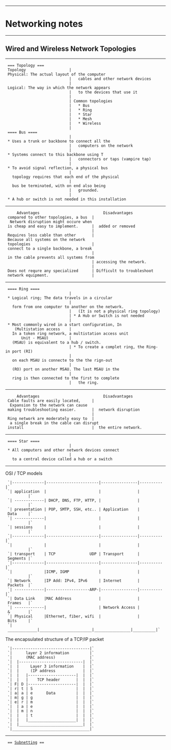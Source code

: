 --------------------------------------------------------------------------------
= Networking notes =
--------------------------------------------------------------------------------
== Wired and Wireless Network Topologies ==
--------------------------------------------------------------------------------
  === Topology ===
  Topology                   | Physical: The actual layout of the computer 
                             |   cables and other network devices
                             | Logical: The way in which the network appears 
                             |   to the devices that use it
                             |
                             | Common topologies 
                             |   * Bus
                             |   * Ring
                             |   * Star
                             |   * Mesh
                             |   * Wireless
                             |
  ==== Bus ====
                             | * Uses a trunk or backbone to connect all the 
                             |   computers on the network
                             | * Systems connect to this backbone using T 
                             |   connectors or taps (vampire tap)
                             | * To avoid signal reflection, a physical bus 
                             |   topology requires that each end of the physical
                             |   bus be terminated, with on end also being 
                             |   grounded.
                             | * A hub or switch is not needed in this installation
--------------------------------------------------------------------------------
      Advantages                            Disadvantages
  compared to other topologies, a bus  |  Network disruption might occure when
  is cheap and easy to implement.      |  added or removed
                                       |
  Requires less cable than other       | Because all systems on the network 
  topologies                           | connect to a single backbone, a break 
                                       | in the cable prevents all systems from
                                       | accessing the network.
                                       |
  Does not requre any specialized      | Difficult to troubleshoot
  network equipment.                   |
--------------------------------------------------------------------------------
  ==== Ring ====
                             | * Logical ring; The data travels in a circular 
                             |   form from one computer to another on the network.
                             |   (It is not a physical ring topology)
                             | * A Hub or Switch is not needed
                             | * Most commonly wired in a start configuration, In
     (Multistation access    |   In a token ring network, a multistation access unit
        Unit - MSAU)         |   (MSAU) is equivalent to a hub / switch.
                             | * To create a complet ring, the Ring-in port (RI)
                             |   on each MSAU is connecte to the the rign-out 
                             |   (RO) port on another MSAU. The last MSAU in the
                             |   ring is then connected to the first to complete
                             |   the ring.
--------------------------------------------------------------------------------
      Advantages                            Disadvantages
  Cable faults are easily located,     |  Expansion to the network can cause
  making troubleshooting easier.       |  network disruption
                                       |
  Ring network are moderately easy to  |  a single break in the cable can disrupt
  install                              |  the entire network.
--------------------------------------------------------------------------------
  ==== Star ====
                             | * All computers and other network devices connect
                             |   to a central device called a hub or a switch
--------------------------------------------------------------------------------
OSI / TCP models

  `|--------------|-----------------------|----------------|----------|`
  `| application  |                       |                |          |`
  `| -------------| DHCP, DNS, FTP, HTTP, |                |          |`
  `| presentation | POP, SMTP, SSH, etc.. | Application    | Data     |`
  `| -------------|                       |                |          |`
  `| sessions     |                       |                |          |`
  `|--------------|-----------------------|----------------|----------|`
  `|              |                       |                |          |`
  `| transport    | TCP               UDP | Transport      | Segments |`
  `|--------------|-----------------------|----------------|----------|`
  `|              |ICMP, IGMP             |                |          |`
  `| Network      |IP Add: IPv4, IPv6     | Internet       | Packets  |`
  `| -------------|-------------------ARP-|----------------|----------|`
  `| Data Link    |MAC Address            |                | Frames   |`
  `| -------------|                       | Network Access | &        |`
  `| Physical     |Ethernet, fiber, wifi  |                | Bits     |`
  `| _____________|_______________________|________________|__________|`

The encapsulated structure of a TCP/IP packet

  `|----------------------------------|`
  `|      layer 2 information         |`
  `|      (MAC address)               |`
  `|  |----------------------------|  |`
  `|  |     Layer 3 information    |  |`
  `|  |     (IP address            |  |`
  `|  |   |---------------------|  |  |`
  `|  |   |    TCP header       |  |  |`
  `| F| D |---------------------|  |  |`
  `| r| t | S                   |  |  |`
  `| a| a | e      Data         |  |  |`
  `| m| g | g                   |  |  |`
  `| e| r | m                   |  |  |`
  `|  | a | e                   |  |  |`
  `|  | m | n                   |  |  |`
  `|  |   | t                   |  |  |`
  `|  |   |_____________________|  |  |`
  `|  |____________________________|  |`
  `|__________________________________|`

-------------------------------------------------------------------------------
  == [[Subnetting]] ==
  
